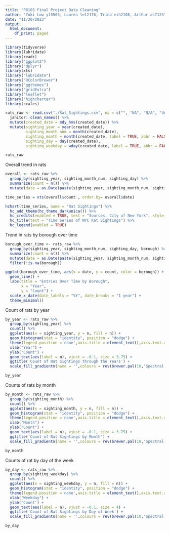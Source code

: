 ```yaml
---
title: "P8105 Final Project Data Cleaning"
author: "Yuki Low yl5503, Lauren lel2176, Trina eih2108, Arthur as7123"
date: "11/20/2023"
output:
  html_document:
    df_print: paged
---
```


```r
library(tidyverse)
library(lubridate)
library(readr) 
library("ggplot2") 
library("dplyr")
library(xts)
library("lubridate")
library("RColorBrewer")
library("ggthemes")
library("gridExtra")
library("leaflet")
library("highcharter")
library(scales)
```

```r
rats_raw <- read.csv("./Rat_Sightings.csv", na = c("", "NA", "N/A", "Unspecified")) %>%
  janitor::clean_names() %>% 
  mutate(created_date = mdy_hms(created_date)) %>%
  mutate(sighting_year = year(created_date),
         sighting_month_num = month(created_date),
         sighting_month = month(created_date, label = TRUE, abbr = FALSE),
         sighting_day = day(created_date),
         sighting_weekday = wday(created_date, label = TRUE, abbr = FALSE)) 

rats_raw

```

Overall trend in rats 
```r
overall <- rats_raw %>% 
  group_by(sighting_year, sighting_month_num, sighting_day) %>% 
  summarize(count = n()) %>% 
  mutate(date = as.Date(paste(sighting_year, sighting_month_num, sighting_day, sep = "-")))

time_series = xts(overall$count , order.by= overall$date)

hchart(time_series, name = "Rat Sightings") %>% 
  hc_add_theme(hc_theme_darkunica()) %>%
  hc_credits(enabled = TRUE, text = "Sources: City of New York", style = list(fontSize = "12px")) %>%
  hc_title(text = "Time Series of NYC Rat Sightings") %>%
  hc_legend(enabled = TRUE)
```

Trend in rats by borough over time 
```r
borough_over_time <- rats_raw %>% 
  group_by(sighting_year, sighting_month_num, sighting_day, borough) %>% 
  summarize(count = n()) %>% 
  mutate(date = as.Date(paste(sighting_year, sighting_month_num, sighting_day, sep = "-"))) %>% 
  filter(!is.na(borough))

ggplot(borough_over_time, aes(x = date, y = count, color = borough)) +
  geom_line() +
  labs(title = "Entries Over Time by Borough",
       x = "Year",
       y = "Count") +
  scale_x_date(date_labels = "%Y", date_breaks = "1 year") +
  theme_minimal()
```

Count of rats by year 
```r
by_year <- rats_raw %>% 
  group_by(sighting_year) %>% 
  count() %>% 
  ggplot(aes(x = sighting_year, y = n, fill = n)) + 
  geom_histogram(stat = "identity", position = "dodge") +
  theme(legend.position ='none',axis.title = element_text(),axis.text.x = element_text(size = 15)) +
  xlab("Year") + 
  ylab("Count") +
  geom_text(aes(label = n), vjust = -0.1, size = 3.75) +
  ggtitle('Count of Rat Sightings through the Years') + 
  scale_fill_gradientn(name = '',colours = rev(brewer.pal(10,'Spectral'))) 

by_year
```
Counts of rats by month 
```r
by_month <- rats_raw %>% 
  group_by(sighting_month) %>% 
  count() %>% 
  ggplot(aes(x = sighting_month, y = n, fill = n)) + 
  geom_histogram(stat = "identity", position = "dodge") +
  theme(legend.position ='none',axis.title = element_text(),axis.text.x = element_text(size = 13)) +
  xlab("Month") + 
  ylab("Count") +
  geom_text(aes(label = n), vjust = -0.1, size = 3.75) +
  ggtitle('Count of Rat Sightings by Month') + 
  scale_fill_gradientn(name = '',colours = rev(brewer.pal(10,'Spectral'))) 

by_month
```
Counts of rat by day of the week 
```r
by_day <- rats_raw %>% 
  group_by(sighting_weekday) %>% 
  count() %>% 
  ggplot(aes(x = sighting_weekday, y = n, fill = n)) + 
  geom_histogram(stat = "identity", position = "dodge") +
  theme(legend.position ='none',axis.title = element_text(),axis.text.x = element_text(size = 12)) +
  xlab("Weekday") + 
  ylab("Count") +
  geom_text(aes(label = n), vjust = -0.1, size = 4) +
  ggtitle('Count of Rat Sightings by Day of Week') + 
  scale_fill_gradientn(name = '',colours = rev(brewer.pal(10,'Spectral'))) 

by_day
```
